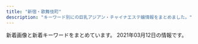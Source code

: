 ```yaml
---
title: "新宿・歌舞伎町"
description: "キーワード別にの巨乳アジアン・チャイナエステ嬢情報をまとめました。"
---
```


新着画像と新着キーワードをまとめています。
2021年03月12日の情報です。

<DmmAffiliateIns />
<KeywordTable
  shops={
    [
    {
        "keywords": {},
        "url": "https://www.hagoromo.tokyo/",
        "station": "JR\u65b0\u5bbf\u99c5\u6771\u53e3\u30fb\u6b4c\u821e\u4f0e\u753a",
        "name": "\u7fbd\u8863\uff5e\u306f\u3054\u308d\u3082\uff5e",
        "img_links": [
            "https://static.wixstatic.com/media/1f1430_5b6db55133674387b978465361d1f5af~mv2.jpg",
            "https://static.wixstatic.com/media/1f1430_04f93cdec45f4c4e8d0fa69dc26b3e38~mv2.jpg",
            "https://static.wixstatic.com/media/1f1430_c572ee153c0c46e096e6301fe82e2f11~mv2.jpg",
            "https://static.wixstatic.com/media/1f1430_27c850c6656448c68b705e2a69f8d3e0~mv2.png",
            "https://static.wixstatic.com/media/1f1430_f4c9cbbcc36c44f1a8be8eb3138b0b46~mv2.jpg",
            "https://static.wixstatic.com/media/1f1430_7ff5719c25b243d18c7fb6db890677f9~mv2.jpg",
            "https://static.wixstatic.com/media/1f1430_f16ba939f42f47d688a43ba736f9d100~mv2.jpg",
            "https://static.wixstatic.com/media/1f1430_2511e8409a39492bab1eeffd58a5eb1f~mv2.jpg",
            "https://static.wixstatic.com/media/1f1430_8e7ae52f03b14e31be6ff7b1038f2896~mv2.jpg",
            "https://static.wixstatic.com/media/1f1430_c12fa837f18643e8a167f283f823ecd9~mv2.jpg",
            "https://static.wixstatic.com/media/1f1430_4b2c5243bdbe40858057386a16dce231~mv2.png",
            "https://static.wixstatic.com/media/1f1430_d824a82ebc40424facf31978d80b293b~mv2.png",
            "https://static.wixstatic.com/media/1f1430_c48456140f404f1eb9a47dfd01d1d032~mv2.jpg",
            "https://static.wixstatic.com/media/1f1430_0ea86bd4429f44fa96f0a1277a1c2d6e~mv2.jpg",
            "https://static.wixstatic.com/media/1f1430_b6622178bf9c45a68912520b4b2de175~mv2.png",
            "https://static.wixstatic.com/media/1f1430_e11d2a49cf1a4130a10a3e09053a46fc~mv2.png",
            "https://static.wixstatic.com/media/1f1430_e5113a1a86b8410db0438745823a2d2c~mv2.png",
            "https://static.wixstatic.com/media/1f1430_184f66b9eb914c26b47be78d54152284~mv2.jpg",
            "https://static.wixstatic.com/media/1f1430_d26df1a13af049c9a7afeac5e58c5323~mv2.jpg",
            "https://static.wixstatic.com/media/1f1430_4ef445c14af547ffb085a4c73252e22c~mv2.jpg",
            "https://static.wixstatic.com/media/1f1430_704c1cfac22b4288a4aaa588c496ab40~mv2.jpg",
            "https://static.wixstatic.com/media/1f1430_890ca68d29e04e7a8c96e4198a653ed3~mv2.jpg",
            "https://static.wixstatic.com/media/1f1430_d0a7ae614e0b423886aa6d1beca9a87a~mv2.jpg"
        ]
    },
    {
        "keywords": {
            "90": 2,
            "94": 1,
            "96": 1,
            "92": 1,
            "84": 1,
            "88": 3,
            "85": 3,
            "86": 5,
            "F": 1,
            "C": 1,
            "E": 2,
            "D": 10,
            "89": 2,
            "98": 2
        },
        "name": "\u30d4\u30e5\u30a2\u30ea\u30be\u30fc\u30c8II",
        "station": "JR\u65b0\u5bbf\u99c5\u6771\u53e3",
        "url": "http://pure-resort.tyo.cm/",
        "img_links": [
            "http://pure-resort.tyo.cm/images/s_pick.png",
            "http://pure-resort.tyo.cm/images/info_bj3.png",
            "http://pure-resort.tyo.cm/photos/sites/79/2019/03/2019032513361044.jpg",
            "http://pure-resort.tyo.cm/images/top.png",
            "http://pure-resort.tyo.cm/photos/sites/79/2020/01/2020012408381891.jpg",
            "http://pure-resort.tyo.cm/images/s_Room.png",
            "http://pure-resort.tyo.cm/images/info_bj1.png",
            "http://pure-resort.tyo.cm/images/line1.png",
            "http://pure-resort.tyo.cm/images/line.png",
            "http://pure-resort.tyo.cm/photos/sites/79/2019/11/2019110401242820.jpg",
            "http://pure-resort.tyo.cm/photos/sites/79/2019/03/2019032513361063.jpg",
            "http://pure-resort.tyo.cm/photos/sites/79/2020/02/2020020804143839.jpg",
            "http://pure-resort.tyo.cm/photos/sites/79/2019/02/2019021613425634.png",
            "http://pure-resort.tyo.cm/images/news_bj3.png",
            "http://pure-resort.tyo.cm/photos/sites/79/2019/03/201903251336102.jpg",
            "http://pure-resort.tyo.cm/images/pure.png",
            "http://pure-resort.tyo.cm/images/news_bj1.png",
            "http://pure-resort.tyo.cm/images/movie.jpg",
            "http://pure-resort.tyo.cm/images/s_movie.png",
            "http://pure-resort.tyo.cm/images/mobile.png",
            "http://pure-resort.tyo.cm/photos/sites/79/2020/01/2020013001414859.jpg",
            "http://pure-resort.tyo.cm/images/s_Access.png",
            "http://pure-resort.tyo.cm/images/s_twitter.png",
            "http://pure-resort.tyo.cm/images/s_Recruit.png",
            "http://pure-resort.tyo.cm/photos/sites/79/2019/01/2019011014121443.jpg",
            "http://pure-resort.tyo.cm/photos/sites/79/2018/12/2018120620533769.jpg",
            "http://pure-resort.tyo.cm/images/s_news.png",
            "http://pure-resort.tyo.cm/images/s_Staff.png",
            "http://pure-resort.tyo.cm/photos/sites/79/2019/04/201904111031010.jpg",
            "http://pure-resort.tyo.cm/photos/sites/79/2018/12/2018120620512437.jpg",
            "http://pure-resort.tyo.cm/photos/sites/79/2019/08/2019082910403098.jpg",
            "http://pure-resort.tyo.cm/images/s_face.png",
            "http://pure-resort.tyo.cm/photos/sites/79/2018/12/2018120620515823.jpg",
            "http://pure-resort.tyo.cm/photos/sites/79/2019/02/2019021613471797.jpg",
            "http://pure-resort.tyo.cm/images/s_info.png",
            "http://pure-resort.tyo.cm/photos/sites/79/2019/05/2019052114301665.jpg",
            "http://pure-resort.tyo.cm/photos/sites/79/2019/06/2019061515583771.jpg",
            "http://pure-resort.tyo.cm/photos/sites/79/2019/10/2019100810264682.jpg",
            "http://pure-resort.tyo.cm/photos/sites/79/2019/03/2019032513361053.jpg",
            "http://pure-resort.tyo.cm/photos/sites/79/2018/12/2018120620510142.jpg",
            "http://pure-resort.tyo.cm/photos/sites/79/2019/06/2019060310424416.jpg"
        ]
    },
    {
        "name": "\u30aa\u30fc\u30ed\u30e9",
        "station": "JR\u65b0\u5bbf\u99c5\u6771\u53e3\u30fb\u6b4c\u821e\u4f0e\u753a",
        "url": "https://aurora.iest.info/",
        "keywords": {
            "86": 448,
            "85": 549,
            "90": 61,
            "84": 122,
            "F": 82,
            "\u5de8\u4e73": 42,
            "D": 143,
            "E": 204,
            "87": 61,
            "C": 427,
            "\u4e73": 63
        },
        "img_links": [
            "https://aurora.iest.info/photos/sites/13/2021/02/2021022019361522.jpeg",
            "https://aurora.iest.info/images/room3.jpg",
            "https://aurora.iest.info/photos/sites/13/2020/12/2020122614542669.jpeg",
            "https://aurora.iest.info/photos/sites/13/2021/01/2021011713121341.jpeg",
            "https://aurora.iest.info/images/info_sp.png",
            "https://aurora.iest.info/photos/sites/13/2021/03/202103111245580-506x900.jpeg",
            "https://aurora.iest.info/photos/sites/13/2020/11/2020110420084826.jpeg",
            "https://aurora.iest.info/photos/sites/13/2021/02/202102272340470.jpeg",
            "https://aurora.iest.info/photos/sites/13/2021/02/2021022307194651.jpeg",
            "https://aurora.iest.info/images/room4.jpg",
            "https://aurora.iest.info/photos/sites/13/2021/01/2021011516351593.jpeg",
            "https://aurora.iest.info/photos/sites/13/2021/03/202103102340277.jpeg",
            "https://aurora.iest.info/photos/sites/13/2020/09/2020090701592721.jpeg",
            "https://aurora.iest.info/photos/sites/13/2020/12/2020122614062046.jpeg",
            "https://aurora.iest.info/photos/sites/13/2020/12/2020122614271778.jpeg",
            "https://aurora.iest.info/photos/sites/13/2021/03/2021030912533842.jpeg",
            "https://aurora.iest.info/images/room2.jpg",
            "https://aurora.iest.info/images/side_mobile.jpg",
            "https://aurora.iest.info/photos/sites/13/2020/10/2020101018384481.jpeg",
            "https://aurora.iest.info/images/room1.jpg",
            "https://aurora.iest.info/photos/sites/13/2021/02/2021021022594740.jpeg",
            "https://aurora.iest.info/photos/sites/13/2021/01/2021011317502475.jpeg",
            "https://aurora.iest.info/photos/sites/13/2021/01/2021011317231918.jpeg",
            "https://aurora.iest.info/photos/sites/13/2021/01/202101031920028.jpeg",
            "https://aurora.iest.info/photos/sites/13/2021/03/202103102340277-600x800.jpeg",
            "https://aurora.iest.info/photos/sites/13/2021/03/202103111245580.jpeg",
            "https://aurora.iest.info/photos/sites/13/2020/11/2020111207401521.jpeg",
            "https://aurora.iest.info/photos/sites/13/2021/02/202102272340470-600x802.jpeg",
            "https://aurora.iest.info/photos/sites/13/2020/10/2020100900362277.jpeg",
            "https://aurora.iest.info/photos/sites/13/2021/02/2021020517033067.jpeg",
            "https://aurora.iest.info/images/head_tel.png"
        ]
    },
    {
        "name": "\u30b8\u30e5\u30ea\u30a2\u30f3",
        "img_links": [
            "https://mens-esthe.xyz/room/room-l8.jpg",
            "https://mens-esthe.xyz/images/esthe4.jpg",
            "https://mens-esthe.xyz/staff/nami-top.jpg",
            "https://mens-esthe.xyz/staff/nami-l1.jpg",
            "https://mens-esthe.xyz/staff/nami-s1.jpg",
            "https://mens-esthe.xyz/room/room-l1.jpg",
            "https://mens-esthe.xyz/room/room-l4.jpg",
            "https://mens-esthe.xyz/images/main1.jpg",
            "https://mens-esthe.xyz/icon/facebook.png",
            "https://mens-esthe.xyz/footer/footer-tel.png",
            "https://mens-esthe.xyz/images/main-sp.jpg",
            "https://mens-esthe.xyz/staff/moe-s1.jpg",
            "https://mens-esthe.xyz/staff/natsumi-top.jpg",
            "https://mens-esthe.xyz/staff/kana-top.jpg",
            "https://mens-esthe.xyz/images/esthe3.jpg",
            "https://mens-esthe.xyz/staff/rina-top.jpg",
            "https://mens-esthe.xyz/room/room-l6.jpg",
            "https://mens-esthe.xyz/icon/line.png",
            "https://mens-esthe.xyz/images/esthe1.jpg",
            "https://mens-esthe.xyz/room/room-l3.jpg",
            "https://mens-esthe.xyz/room/room-l2.jpg",
            "https://mens-esthe.xyz/staff/natsumi-l1.jpg",
            "https://mens-esthe.xyz/staff/moe-top.jpg",
            "https://mens-esthe.xyz/staff/rina-l1.jpg",
            "https://mens-esthe.xyz/footer/footer-line.png",
            "https://mens-esthe.xyz/staff/natsumi-s1.jpg",
            "https://mens-esthe.xyz/room/room-l7.jpg",
            "https://mens-esthe.xyz/staff/kana-s1.jpg",
            "https://mens-esthe.xyz/icon/yelp.png",
            "https://mens-esthe.xyz/footer/footer-staff.png",
            "https://mens-esthe.xyz/images/header3.png",
            "https://mens-esthe.xyz/icon/twitter.png",
            "https://mens-esthe.xyz/staff/miki-s1.jpg",
            "https://mens-esthe.xyz/staff/miki-top.jpg",
            "https://mens-esthe.xyz/staff/rina-s1.jpg",
            "https://mens-esthe.xyz/staff/moe-l1.jpg",
            "https://mens-esthe.xyz/images/clear.png",
            "https://mens-esthe.xyz/images/qrcode.png",
            "https://mens-esthe.xyz/staff/kana-l1.jpg",
            "https://mens-esthe.xyz/room/room-l5.jpg",
            "https://mens-esthe.xyz/images/esthe2.jpg",
            "https://mens-esthe.xyz/staff/miki-l1.jpg"
        ],
        "url": "https://mens-esthe.xyz/",
        "keywords": {
            "88": 7,
            "D": 28,
            "86": 28,
            "85": 7
        },
        "station": "JR\u65b0\u5bbf\u99c5\u6771\u5357\u53e3"
    },
    {
        "name": "\u6c17\u697d",
        "img_links": [
            "http://yurali.oks.bz/images/s4.jpg",
            "http://yurali.oks.bz/images/room3.jpg",
            "http://yurali.oks.bz/images/acc2.jpg",
            "http://yurali.oks.bz/images/acc4.jpg",
            "http://yurali.oks.bz/images/content.jpg",
            "http://yurali.oks.bz/photos/sites/48/2020/09/202009080934129.jpg",
            "http://yurali.oks.bz/images/line.jpg",
            "http://yurali.oks.bz/photos/sites/48/2020/09/2020090809341490.jpg",
            "http://yurali.oks.bz/images/mobile.jpg",
            "http://yurali.oks.bz/images/s2.jpg",
            "http://yurali.oks.bz/images/s1.jpg",
            "http://yurali.oks.bz/images/top.jpg",
            "http://yurali.oks.bz/images/room1.jpg",
            "http://yurali.oks.bz/images/right.jpg",
            "http://yurali.oks.bz/images/acc3.jpg",
            "http://yurali.oks.bz/images/kanban.jpg",
            "http://yurali.oks.bz/photos/sites/48/2020/09/2020090809341126.jpg",
            "http://yurali.oks.bz/images/acc1.jpg",
            "http://yurali.oks.bz/photos/sites/48/2020/09/2020090809341067.jpg",
            "http://yurali.oks.bz/images/s3.jpg",
            "http://yurali.oks.bz/photos/sites/48/2020/09/2020090809340917.jpg",
            "http://yurali.oks.bz/images/room2.jpg",
            "http://yurali.oks.bz/photos/sites/48/2020/06/2020063002493351.jpg",
            "http://yurali.oks.bz/images/room4.jpg",
            "http://yurali.oks.bz/images/s_new.png"
        ],
        "keywords": {
            "E": 14,
            "87": 14,
            "85": 14,
            "D": 28,
            "86": 14
        },
        "url": "http://yurali.oks.bz/",
        "station": "JR\u65b0\u5bbf\u99c5\u897f\u53e3"
    },
    {
        "keywords": {},
        "name": "Fairy Girl",
        "station": "JR\u65b0\u5bbf\u99c5\u897f\u53e3",
        "img_links": [
            "http://fairy-girl.work/staff/hitomi.jpg",
            "http://fairy-girl.work/img/rika1.jpg",
            "http://fairy-girl.work/staff/kana.jpg",
            "http://fairy-girl.work/images/sys2.jpg",
            "http://fairy-girl.work/staff/rika.jpg",
            "http://fairy-girl.work/img/misa1.jpg",
            "http://fairy-girl.work/images/line.png",
            "http://fairy-girl.work/images/5.jpg",
            "http://fairy-girl.work/img/rara1.jpg",
            "http://fairy-girl.work/img/mari1.jpg",
            "http://fairy-girl.work/staff/misa.jpg",
            "http://fairy-girl.work/images/int2.jpg",
            "http://fairy-girl.work/images/10.jpg",
            "http://fairy-girl.work/images/11.jpg",
            "http://fairy-girl.work/staff/yuyu.jpg",
            "http://fairy-girl.work/img/kiki1.jpg",
            "http://fairy-girl.work/images/12.jpg",
            "http://fairy-girl.work/images/mobile.jpg",
            "http://fairy-girl.work/staff/kiki.jpg",
            "http://fairy-girl.work/images/3.jpg",
            "http://fairy-girl.work/images/6.jpg",
            "http://fairy-girl.work/staff/yuki.jpg",
            "http://fairy-girl.work/images/sys1.jpg",
            "http://fairy-girl.work/images/1.jpg",
            "http://fairy-girl.work/img/kiki2.jpg",
            "http://fairy-girl.work/images/tr.jpg",
            "http://fairy-girl.work/img/yuyu1.jpg",
            "http://fairy-girl.work/images/8.jpg",
            "http://fairy-girl.work/img/eri2.jpg",
            "http://fairy-girl.work/images/interior_t.jpg",
            "http://fairy-girl.work/images/7.jpg",
            "http://fairy-girl.work/staff/rara.jpg",
            "http://fairy-girl.work/images/staff_t.jpg",
            "http://fairy-girl.work/images/ac2.jpg",
            "http://fairy-girl.work/images/news.jpg",
            "http://fairy-girl.work/img/rina1.jpg",
            "http://fairy-girl.work/img/hitomi1.jpg",
            "http://fairy-girl.work/images/int1.jpg",
            "http://fairy-girl.work/images/2.jpg",
            "http://fairy-girl.work/images/ac1.jpg",
            "http://fairy-girl.work/img/eri1.jpg",
            "http://fairy-girl.work/img/yuki1.jpg",
            "http://fairy-girl.work/images/bana0404_4.png",
            "http://fairy-girl.work/img/kana1.jpg",
            "http://fairy-girl.work/staff/rina.jpg",
            "http://fairy-girl.work/images/9.jpg",
            "http://fairy-girl.work/staff/mari.jpg",
            "http://fairy-girl.work/staff/eri.jpg"
        ],
        "url": "http://fairy-girl.work/"
    },
    {
        "name": "fairy\u30d5\u30a7\u30a2\u30ea\u30fc",
        "station": "\u897f\u6b66\u65b0\u5bbf\u99c5\u5317\u53e3",
        "keywords": {},
        "url": "http://fairy.este88.com/",
        "img_links": [
            "http://fairy.este88.com/gals/nnana1.jpg",
            "http://fairy.este88.com/img/momo1.jpg",
            "http://fairy.este88.com/gals/koko1.jpg",
            "http://fairy.este88.com/images/mika1.jpg",
            "http://fairy.este88.com/img/koyuki1.jpg",
            "http://fairy.este88.com/img/mika1.jpg",
            "http://fairy.este88.com/images/ph1.jpg",
            "http://fairy.este88.com/gals/risa1.jpg",
            "http://fairy.este88.com/img/kaori1.jpg",
            "http://fairy.este88.com/img/kixyoko1.jpg",
            "http://fairy.este88.com/images/r04.jpg",
            "http://fairy.este88.com/images/r01.jpg",
            "http://fairy.este88.com/images/r02.jpg",
            "http://fairy.este88.com/images/koyuki1.jpg",
            "http://fairy.este88.com/images/kixyoko1.jpg",
            "http://fairy.este88.com/images/momo1.jpg",
            "http://fairy.este88.com/gals/sayuri1.jpg",
            "http://fairy.este88.com/images/kaori1.jpg"
        ]
    },
    {
        "keywords": {
            "C": 8
        },
        "img_links": [
            "http://in-esthe.com/relair/img/p-1-1.jpg",
            "http://in-esthe.com/relair/img/english-t2.png",
            "http://in-esthe.com/relair/img/fla.png",
            "http://in-esthe.com/relair/img/t-3.png",
            "http://in-esthe.com/relair/img/twitter.png",
            "http://in-esthe.com/relair/img/p-3-1.jpg",
            "http://in-esthe.com/relair/img/p-9.jpg",
            "http://in-esthe.com/relair/img/english-t1.png",
            "http://in-esthe.com/relair/img/english-t5.png",
            "http://in-esthe.com/relair/img/english-t4.png",
            "http://in-esthe.com/relair/img/p-3.jpg",
            "http://in-esthe.com/relair/img/p-0.jpg",
            "http://in-esthe.com/relair/img/t-2.png",
            "http://in-esthe.com/relair/img/head.png",
            "http://in-esthe.com/relair/img/card-english.png",
            "http://in-esthe.com/relair/img/t-1.png",
            "http://in-esthe.com/relair/img/p-8.jpg",
            "http://in-esthe.com/relair/img/fla1.png",
            "http://in-esthe.com/relair/img/p-1.jpg",
            "http://in-esthe.com/relair/img/p-7.jpg",
            "http://in-esthe.com/relair/img/botton.png",
            "http://in-esthe.com/relair/img/re.png",
            "http://in-esthe.com/relair/img/tel.png",
            "http://in-esthe.com/relair/img/p-2.jpg",
            "http://in-esthe.com/relair/img/english-t3.png",
            "http://in-esthe.com/relair/img/kanban4.jpg",
            "http://in-esthe.com/relair/img/fla2.png",
            "http://in-esthe.com/relair/img/newstback.png",
            "http://in-esthe.com/relair/img/s-1.jpg",
            "http://in-esthe.com/relair/img/english-t6.png"
        ],
        "name": "RELAIR \uff5e\u30ea\u30ec\u30a2\uff5e",
        "url": "http://in-esthe.com/relair/",
        "station": "\u65b0\u5bbf\u897f\u53e3\u99c5D5\u51fa\u53e3"
    },
    {
        "name": "\u7652\u3057\u306e\u5bbf",
        "keywords": {
            "C": 17
        },
        "station": "JR\u65b0\u5bbf\u99c5\u5357\u53e3",
        "url": "http://aes-aroma.com/",
        "img_links": [
            "http://aes-aroma.com/staff/mimi/01.jpg",
            "http://aes-aroma.com/staff/koko/01.jpg",
            "http://aes-aroma.com/staff/miki/01.jpg",
            "http://aes-aroma.com/staff/nana/01.jpg",
            "http://aes-aroma.com/img/ttl_pickup.png",
            "http://aes-aroma.com/img/ttl_rec.png",
            "http://aes-aroma.com/img/ttl_mobile.png",
            "http://aes-aroma.com/pic/head.png",
            "http://aes-aroma.com/i/files/homeimg.jpg",
            "http://aes-aroma.com/staff/ai/01.jpg",
            "http://aes-aroma.com/staff/yoko/01.jpg",
            "http://aes-aroma.com/img/ttl_tnew.png",
            "http://aes-aroma.com/staff/kaori/01.jpg",
            "http://aes-aroma.com/staff/yoko/02.jpg",
            "http://aes-aroma.com/staff/haru/01.jpg",
            "http://aes-aroma.com/img/ttl_staff.png"
        ]
    },
    {
        "url": "http://hi-msg.com/koyuki/",
        "img_links": [
            "http://hi-msg.com/koyuki/img/t-2.png",
            "http://hi-msg.com/koyuki/img/p-8-1.jpg",
            "http://hi-msg.com/koyuki/img/english-t6.png",
            "http://hi-msg.com/koyuki/img/kanban4s.jpg",
            "http://hi-msg.com/koyuki/img/p-6.jpg",
            "http://hi-msg.com/koyuki/img/english-t3.png",
            "http://hi-msg.com/koyuki/img/botton.png",
            "http://hi-msg.com/koyuki/img/p-10.jpg",
            "http://hi-msg.com/koyuki/img/card-english.png",
            "http://hi-msg.com/koyuki/img/t-1.png",
            "http://hi-msg.com/koyuki/img/english-t1.png",
            "http://hi-msg.com/koyuki/img/p-6-1.jpg",
            "http://hi-msg.com/koyuki/img/p-9.jpg",
            "http://hi-msg.com/koyuki/img/p-1.jpg",
            "http://hi-msg.com/koyuki/img/head.png",
            "http://hi-msg.com/koyuki/img/p-4.jpg",
            "http://hi-msg.com/koyuki/img/p-7.jpg",
            "http://hi-msg.com/koyuki/img/tel.png",
            "http://hi-msg.com/koyuki/img/p-3.jpg",
            "http://hi-msg.com/koyuki/img/p-0.jpg",
            "http://hi-msg.com/koyuki/img/p-4-1.jpg",
            "http://hi-msg.com/koyuki/img/kanban4.jpg",
            "http://hi-msg.com/koyuki/img/p-11.jpg",
            "http://hi-msg.com/koyuki/img/t-3.png",
            "http://hi-msg.com/koyuki/img/english-t2.png",
            "http://hi-msg.com/koyuki/img/p-5.jpg",
            "http://hi-msg.com/koyuki/img/card.png",
            "http://hi-msg.com/koyuki/img/p-3-1.jpg",
            "http://hi-msg.com/koyuki/img/english-t4.png",
            "http://hi-msg.com/koyuki/img/re.png",
            "http://hi-msg.com/koyuki/img/english-t5.png",
            "http://hi-msg.com/koyuki/img/p-8.jpg",
            "http://hi-msg.com/koyuki/img/p-2.jpg",
            "http://hi-msg.com/koyuki/img/newstback.png",
            "http://hi-msg.com/koyuki/img/p-2-1.jpg",
            "http://hi-msg.com/koyuki/img/p-7-1.jpg",
            "http://hi-msg.com/koyuki/img/tit.png"
        ],
        "name": "KOYUKI",
        "keywords": {
            "C": 8
        },
        "station": "JR\u65b0\u5bbf\u99c5\u6771\u53e3"
    },
    {
        "img_links": [
            "http://aroma-massage.red/images/kan.jpg",
            "http://aroma-massage.red/images/cg6.jpg",
            "http://aroma-massage.red/images/sta3.jpg",
            "http://aroma-massage.red/images/option.jpg",
            "http://aroma-massage.red/images/cg1.jpg",
            "http://aroma-massage.red/images/sta2.jpg",
            "http://aroma-massage.red/images/nft.jpg",
            "http://aroma-massage.red/images/stal.jpg",
            "http://aroma-massage.red/images/int.jpg",
            "http://aroma-massage.red/images/sta6.jpg",
            "http://aroma-massage.red/images/acb.jpg",
            "http://aroma-massage.red/images/cg4.jpg",
            "http://aroma-massage.red/images/toph.png",
            "http://aroma-massage.red/images/sta5.jpg",
            "http://aroma-massage.red/images/fbb.jpg",
            "http://aroma-massage.red/images/cg3.jpg",
            "http://aroma-massage.red/images/cg2.jpg",
            "http://aroma-massage.red/images/card.jpg",
            "http://aroma-massage.red/images/qr.jpg",
            "http://aroma-massage.red/images/fbt.jpg",
            "http://aroma-massage.red/images/sta4.jpg",
            "http://aroma-massage.red/images/sta1.jpg",
            "http://aroma-massage.red/images/creditcard.jpg",
            "http://aroma-massage.red/images/sysl.jpg",
            "http://aroma-massage.red/images/cg5.jpg",
            "http://aroma-massage.red/images/tm.png"
        ],
        "keywords": {
            "D": 20,
            "E": 10
        },
        "url": "http://aroma-massage.red/",
        "station": "JR\u65b0\u5bbf\u99c5\u6771\u53e3",
        "name": "\u30c6\u30bb\u30e9-Tethera-"
    },
    {
        "station": "JR\u65b0\u5bbf\u99c5\u6771\u53e3",
        "name": "\u5915\u9727 \u3086\u3046\u304e\u308a",
        "keywords": {
            "F": 1
        },
        "img_links": [
            "https://shinjuku-mensesthe.com/button/staff.png",
            "https://shinjuku-mensesthe.com/menu/home.png",
            "https://shinjuku-mensesthe.com/massage/2020/08/16/riri-s1.jpg",
            "https://shinjuku-mensesthe.com/staff/yume-l1.jpg",
            "https://shinjuku-mensesthe.com/staff/kana-l1.jpg",
            "https://shinjuku-mensesthe.com/room/room-l1.jpg",
            "https://shinjuku-mensesthe.com/menu/info.png",
            "https://shinjuku-mensesthe.com/room/room-l2.jpg",
            "https://shinjuku-mensesthe.com/room/room-l4.jpg",
            "https://shinjuku-mensesthe.com/staff/arisa-l1.jpg",
            "https://shinjuku-mensesthe.com/massage/2020/07/31/ai-s2.jpg",
            "https://shinjuku-mensesthe.com/staff/arisa-s1.jpg",
            "https://shinjuku-mensesthe.com/2020/01/23/sakura-s1.jpg",
            "https://shinjuku-mensesthe.com/massage/2020/10/21/risa-s1.jpg",
            "https://shinjuku-mensesthe.com/staff/kana-s1.jpg",
            "https://shinjuku-mensesthe.com/images/main-small.jpg",
            "https://shinjuku-mensesthe.com/menu/blog.png",
            "https://shinjuku-mensesthe.com/2020/01/23/miki-s1.jpg",
            "https://shinjuku-mensesthe.com/massage/2021/02/02/%E5%90%8D%E7%A7%B0%E6%9C%AA%E8%A8%AD%E5%AE%9A-2.jpg",
            "https://shinjuku-mensesthe.com/images/main-top.jpg",
            "https://shinjuku-mensesthe.com/images/qrcode.png",
            "https://shinjuku-mensesthe.com/massage/2020/07/31/covit19.jpg",
            "https://shinjuku-mensesthe.com/staff/yume-s1.jpg",
            "https://shinjuku-mensesthe.com/staff/yumi-l1.jpg",
            "https://shinjuku-mensesthe.com/images/footer-l.png",
            "https://shinjuku-mensesthe.com/icon/twitter.png",
            "https://shinjuku-mensesthe.com/images/header3.png",
            "https://shinjuku-mensesthe.com/images/flower.png",
            "https://shinjuku-mensesthe.com/2019/12/15/sayuri-s2.jpg",
            "https://shinjuku-mensesthe.com/images/clear.png",
            "https://shinjuku-mensesthe.com/link/mens-esthe.png",
            "https://shinjuku-mensesthe.com/massage/2020/10/05/yuki-s1.jpg",
            "https://scdn.line-apps.com/n/line_add_friends/btn/ja.png",
            "https://shinjuku-mensesthe.com/images/footer-r.png",
            "https://shinjuku-mensesthe.com/images/top3.jpg",
            "https://shinjuku-mensesthe.com/menu/staff.png",
            "https://shinjuku-mensesthe.com/staff/shiori-s1.jpg",
            "https://shinjuku-mensesthe.com/icon/yelp.png",
            "https://shinjuku-mensesthe.com/massage/2020/09/14/hana-s1.jpg",
            "https://shinjuku-mensesthe.com/room/room-l3.jpg",
            "https://shinjuku-mensesthe.com/images/main-sp.jpg",
            "https://shinjuku-mensesthe.com/button/blog.png",
            "https://shinjuku-mensesthe.com/button/home.png",
            "https://shinjuku-mensesthe.com/staff/seira-s1.jpg",
            "https://shinjuku-mensesthe.com/images/camp.png",
            "https://shinjuku-mensesthe.com/images/top1.jpg",
            "https://shinjuku-mensesthe.com/images/top2.jpg",
            "https://shinjuku-mensesthe.com/icon/line.png",
            "https://shinjuku-mensesthe.com/staff/seira-l1.jpg",
            "https://shinjuku-mensesthe.com/icon/facebook.png",
            "https://shinjuku-mensesthe.com/staff/yumi-s1.jpg"
        ],
        "url": "https://shinjuku-mensesthe.com/"
    },
    {
        "img_links": [
            "http://crystal-est.net/uploads/crystal/2017/03/ruby6.png",
            "http://crystal-est.net/uploads/crystal/2017/03/r3.jpg",
            "http://crystal-est.net/uploads/crystal/2017/03/r1.jpg",
            "http://crystal-est.net/uploads/crystal/2018/07/wechatimg26.jpeg",
            "http://crystal-est.net/uploads/crystal/2017/03/bnr_side_credit1.png",
            "http://crystal-est.net/uploads/crystal/2018/08/wechatimg49.jpeg",
            "http://ruby-es.com/uploads/rubyes/2017/02/img_info_01.png",
            "http://crystal-est.net/uploads/crystal/2017/04/web.png",
            "http://crystal-est.net/uploads/crystal/2020/12/img_6830.jpg",
            "http://crystal-est.net/uploads/crystal/2017/04/line2.png",
            "http://crystal-est.net/uploads/crystal/2020/11/tel.jpg",
            "http://crystal-est.net/uploads/crystal/2017/03/subvisual_magazine1.png",
            "http://crystal-est.net/uploads/crystal/2017/04/leftmovie.png",
            "http://crystal-est.net/uploads/crystal/2017/03/bnr_side_052.png",
            "http://crystal-est.net/uploads/crystal/images/p01.png",
            "http://crystal-est.net/uploads/crystal/images/no-photo.jpg",
            "http://ruby-es.com/uploads/rubyes/2017/02/img_info_03.png",
            "http://crystal-est.net/uploads/crystal/images/xing.png",
            "http://crystal-est.net/uploads/crystal/2017/03/subvisual_link.png",
            "http://crystal-est.net/uploads/crystal/2017/03/btn_top_03.png",
            "http://crystal-est.net/uploads/crystal/2017/04/bnr_side_01.png",
            "http://crystal-est.net/uploads/crystal/2017/03/subvisual_reserve.png",
            "http://crystal-est.net/uploads/crystal/2017/02/ameba.jpg",
            "http://crystal-est.net/uploads/crystal/2018/07/wechatimg30.jpeg",
            "http://crystal-est.net/uploads/crystal/2017/03/bnr_side_032.png",
            "http://crystal-est.net/uploads/crystal/2017/03/icon_flower.png",
            "http://crystal-est.net/uploads/crystal/2018/07/wechatimg31.jpeg",
            "http://crystal-est.net/uploads/crystal/2018/07/wechatimg125.jpeg",
            "http://ruby-es.com/uploads/rubyes/2017/02/img_info_02.png",
            "http://ruby-es.com/uploads/rubyes/2017/02/img_info_05.png",
            "http://crystal-est.net/uploads/crystal/2017/03/bnr_side_042.png",
            "http://crystal-est.net/uploads/crystal/2017/02/wifi.jpg",
            "http://crystal-est.net/uploads/crystal/images/icon_flower.png",
            "http://crystal-est.net/uploads/crystal/2017/03/subvisual_qa.png",
            "http://crystal-est.net/uploads/crystal/2018/05/mayu1.jpeg",
            "http://ruby-es.com/uploads/rubyes/2017/02/img_info_06.png",
            "http://crystal-est.net/uploads/crystal/2018/05/webwxgetmsgimg.jpeg",
            "http://crystal-est.net/uploads/crystal/2018/07/wechatimg94.jpeg",
            "http://crystal-est.net/uploads/crystal/2017/03/btn_top_02.png",
            "http://ruby-es.com/uploads/rubyes/2017/02/img_info_04.png",
            "http://crystal-est.net/uploads/crystal/2020/12/img_6902.jpg",
            "http://crystal-est.net/uploads/crystal/2017/03/btn_top_01.png",
            "http://crystal-est.net/uploads/crystal/2017/03/subvisual_contact.png",
            "http://crystal-est.net/uploads/crystal/2017/03/r2.jpg",
            "http://crystal-est.net/uploads/crystal/2017/03/r4.jpg",
            "http://crystal-est.net/uploads/crystal/images/subvisual_staff.png",
            "http://crystal-est.net/uploads/crystal/2018/08/wechatimg51.jpeg",
            "http://crystal-est.net/uploads/crystal/2017/07/yuyu2.jpeg",
            "http://crystal-est.net/uploads/crystal/2017/03/treatment2.png",
            "http://crystal-est.net/uploads/crystal/2017/03/subvisual_info.png",
            "http://crystal-est.net/uploads/crystal/2017/03/subvisual_enquete1.png"
        ],
        "keywords": {
            "C": 1
        },
        "station": "JR\u65b0\u5bbf\u99c5\u6771\u53e3",
        "url": "http://crystal-est.net/",
        "name": "\u30af\u30ea\u30b9\u30bf\u30eb"
    },
    {
        "url": "http://sakura-relax.net/",
        "name": "\u697d\u697d-\u30e9\u30af\u30e9\u30af-",
        "station": "\u65b0\u5bbf\u4e09\u4e01\u76ee\u99c5E1\u51fa\u53e3",
        "keywords": {
            "85": 4,
            "87": 8,
            "C": 8,
            "E": 8,
            "86": 4
        },
        "img_links": [
            "http://sakura-relax.net/link/menlog.jpg",
            "http://sakura-relax.net/images/qrc.png",
            "http://sakura-relax.net/images/kan.jpg",
            "http://sakura-relax.net/images/top-img01.png",
            "http://sakura-relax.net/images/cg04.jpg",
            "http://sakura-relax.net/images/cg06.jpg",
            "http://sakura-relax.net/images/tel.png",
            "http://sakura-relax.net/images/cg03.jpg",
            "http://sakura-relax.net/images/cg07.jpg",
            "http://sakura-relax.net/images/top-img02.png"
        ]
    },
    {
        "name": "CLEAR-\u30af\u30ea\u30a2-",
        "keywords": {
            "C": 1,
            "86": 2,
            "E": 1,
            "F": 1,
            "87": 2,
            "89": 1,
            "88": 4,
            "D": 8,
            "90": 2
        },
        "url": "http://clear-es.net/",
        "img_links": [
            "http://clear-es.net/yamituki-n/uploads/images/rena01.jpg",
            "http://clear-es.net/uploads/09bdd5637edec4bfa3d47a7e9874640b.jpg",
            "http://clear-es.net/images/girls_13.jpg",
            "http://clear-es.net/images/index_09.jpg",
            "http://clear-es.net/uploads/f426bd85a8f6a9eac87e55b2d44c4bd5.jpg",
            "http://clear-es.net/yamituki-n/uploads/images/yui01.jpg",
            "http://clear-es.net/my_work/images/pic1.png",
            "http://clear-es.net/images/index_03.jpg",
            "http://clear-es.net/images/index_25.jpg",
            "http://clear-es.net/uploads/c1f6d0346f5cb109ac62c21a58c7deff.jpg",
            "http://clear-es.net/images/index_11.jpg",
            "http://clear-es.net/images/index_28.jpg",
            "http://clear-es.net/images/index_02.jpg",
            "http://clear-es.net/images/gallery_11.jpg",
            "http://clear-es.net/images/index_07.jpg",
            "http://clear-es.net/yamituki-n/uploads/images/mika03s.jpg",
            "http://clear-es.net/images/index_26.jpg",
            "http://clear-es.net/images/index_20.jpg",
            "http://clear-es.net/images/girls_11.jpg",
            "http://clear-es.net/images/index_14.jpg",
            "http://clear-es.net/images/index_04.jpg",
            "http://clear-es.net/images/index_28_01.jpg",
            "http://clear-es.net/yamituki-n/uploads/images/rena02.jpg",
            "http://clear-es.net/uploads/10299154955d10c3b815a5638a35a934.jpg",
            "http://clear-es.net/uploads/2aa97908694153fb149943f0b8445352.jpg",
            "http://clear-es.net/images/index_15.jpg",
            "http://clear-es.net/images/index_23.jpg",
            "http://clear-es.net/images/index_10.jpg",
            "http://clear-es.net/uploads/deba56537604611ac3b8da004b92d809.jpg",
            "http://clear-es.net/images/index_19.jpg",
            "http://clear-es.net/images/index_24.jpg",
            "http://clear-es.net/uploads/22c8968348a9acc2dfc9ab0aecb09c27.jpg",
            "http://clear-es.net/images/service_11.jpg",
            "http://clear-es.net/uploads/cec0ed392fe00d8e3ff867c0625809e6.jpg",
            "http://clear-es.net/images/index_17.jpg",
            "http://clear-es.net/images/index_27.jpg",
            "http://clear-es.net/images/index_12.jpg",
            "http://clear-es.net/images/girls_03.jpg",
            "http://clear-es.net/images/index_21.jpg",
            "http://clear-es.net/uploads/a62d7f24a5b9a4fd5aeef678eb24ef4b.jpg",
            "http://clear-es.net/images/index_08.jpg",
            "http://clear-es.net/images/koko_1.jpg",
            "http://clear-es.net/images/index_06.jpg",
            "http://clear-es.net/yamituki-n/uploads/images/juri01s.jpg",
            "http://clear-es.net/images/index_01.jpg",
            "http://clear-es.net/images/index_13.jpg",
            "http://clear-es.net/uploads/e1133a4ba0f8c81f9d272f5793bda380.jpg",
            "http://clear-es.net/yamituki-n/uploads/images/mmexport1576417470781.jpg",
            "http://clear-es.net/uploads/97eb17743f96fd7f0551aab0bedd5e6f.jpg",
            "http://clear-es.net/images/index_05.jpg",
            "http://clear-es.net/images/index_18.jpg",
            "http://clear-es.net/uploads/7553669390f1cc93427a4f6ad33b4668.jpg"
        ],
        "station": "\u897f\u6b66\u65b0\u5bbf\u99c5\u5317\u53e3"
    },
    {
        "url": "http://sweety-est.tokyo/",
        "img_links": [
            "http://sweety-est.tokyo/images/cg02.jpg",
            "http://sweety-est.tokyo/images/slider-img001.jpg",
            "http://sweety-est.tokyo/images/tit-sub5.jpg",
            "http://sweety-est.tokyo/images/m4.jpg",
            "http://sweety-est.tokyo/images/tit-sub6.jpg",
            "http://sweety-est.tokyo/images/m2.jpg",
            "http://sweety-est.tokyo/images/kan.jpg",
            "http://sweety-est.tokyo/images/a4.jpg",
            "http://sweety-est.tokyo/images/cg04.jpg",
            "http://sweety-est.tokyo/images/cg08.jpg",
            "http://sweety-est.tokyo/link/menlog.jpg",
            "http://sweety-est.tokyo/images/a1.jpg",
            "http://sweety-est.tokyo/images/r1.jpg",
            "http://sweety-est.tokyo/images/cg06.jpg",
            "http://sweety-est.tokyo/images/r5.jpg",
            "http://sweety-est.tokyo/images/a6.jpg",
            "http://sweety-est.tokyo/images/cg01.jpg",
            "http://sweety-est.tokyo/images/r4.jpg",
            "http://sweety-est.tokyo/images/m3.jpg",
            "http://sweety-est.tokyo/images/cg03.jpg",
            "http://sweety-est.tokyo/images/r6.jpg",
            "http://sweety-est.tokyo/images/qr.jpg",
            "http://sweety-est.tokyo/images/r3.jpg",
            "http://sweety-est.tokyo/images/a5.jpg",
            "http://sweety-est.tokyo/images/tit-sub2.jpg",
            "http://sweety-est.tokyo/images/a7.jpg",
            "http://sweety-est.tokyo/images/slider-img002.jpg",
            "http://sweety-est.tokyo/images/a8.jpg",
            "http://sweety-est.tokyo/images/slider-img003.jpg",
            "http://sweety-est.tokyo/images/tit-sub1.jpg",
            "http://sweety-est.tokyo/images/r2.jpg",
            "http://sweety-est.tokyo/images/kan1.jpg",
            "http://sweety-est.tokyo/images/b-online.png",
            "http://sweety-est.tokyo/images/cg011.jpg",
            "http://sweety-est.tokyo/images/m1.jpg",
            "http://sweety-est.tokyo/images/b-tel.png",
            "http://sweety-est.tokyo/images/a3.jpg",
            "http://sweety-est.tokyo/images/a2.jpg",
            "http://sweety-est.tokyo/images/cg05.jpg",
            "http://sweety-est.tokyo/images/tit-sub4.jpg",
            "http://sweety-est.tokyo/images/sys.jpg",
            "http://sweety-est.tokyo/images/cg07.jpg",
            "http://sweety-est.tokyo/images/tit-sub3.jpg"
        ],
        "station": "JR\u65b0\u5bbf\u99c5\u897f\u53e3",
        "name": "sweet-\u30b9\u30a6\u30a3\u30fc\u30c8-",
        "keywords": {
            "86": 14,
            "D": 2,
            "87": 2,
            "E": 8
        }
    },
    {
        "name": "\u7652 \u3086\u3046",
        "keywords": {},
        "url": "http://www.yu-yu.work/",
        "img_links": [
            "http://www.yu-yu.work/images/info.jpg",
            "http://www.yu-yu.work/images/ac2.jpg",
            "http://www.yu-yu.work/images/int1.png",
            "http://www.yu-yu.work/images/sys4.jpg",
            "http://www.yu-yu.work/img/naomi1.jpg",
            "http://www.yu-yu.work/img/haruka1.jpg",
            "http://www.yu-yu.work/images/line.png",
            "http://www.yu-yu.work/images/ac1.jpg",
            "http://www.yu-yu.work/images/3.jpg",
            "http://www.yu-yu.work/images/b2.jpg",
            "http://www.yu-yu.work/staff/misaki.jpg",
            "http://www.yu-yu.work/images/4.jpg",
            "http://www.yu-yu.work/images/int2.png",
            "http://www.yu-yu.work/images/sys2.jpg",
            "http://www.yu-yu.work/images/staff_t.jpg",
            "http://www.yu-yu.work/images/5.jpg",
            "http://www.yu-yu.work/images/1.jpg",
            "http://www.yu-yu.work/images/interior_t.jpg",
            "http://www.yu-yu.work/images/mobile.jpg",
            "http://www.yu-yu.work/images/sys1.jpg",
            "http://www.yu-yu.work/images/2.jpg",
            "http://www.yu-yu.work/staff/rin.jpg",
            "http://www.yu-yu.work/images/b1.jpg",
            "http://www.yu-yu.work/img/rin1.jpg",
            "http://www.yu-yu.work/images/sys3.jpg",
            "http://www.yu-yu.work/img/misaki1.jpg",
            "http://www.yu-yu.work/staff/naomi.jpg",
            "http://www.yu-yu.work/img/yuina1.jpg",
            "http://www.yu-yu.work/images/head.jpg",
            "http://www.yu-yu.work/staff/haruka.jpg",
            "http://www.yu-yu.work/images/news.jpg",
            "http://www.yu-yu.work/staff/yuina.jpg"
        ],
        "station": "\u897f\u6b66\u65b0\u5bbf\u99c5\u5317\u53e3"
    },
    {
        "img_links": [],
        "station": "JR\u65b0\u5bbf\u99c5",
        "keywords": {},
        "url": "https://gokujo.iest.info/",
        "name": "\u65b0\u5bbf\u6975\u4e0a\u30e1\u30f3\u30ba\u30a8\u30b9\u30c6"
    }
]
}
/>
<DmmAffiliateScript />
